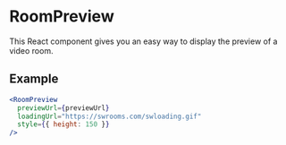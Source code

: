 # RoomPreview

This React component gives you an easy way to display the preview of a video room.

## Example

```jsx
<RoomPreview
  previewUrl={previewUrl}
  loadingUrl="https://swrooms.com/swloading.gif"
  style={{ height: 150 }}
/>
```
